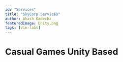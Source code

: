 ```yaml
---
id: "Services"
title: "SkyCorp Services"
author: Akash Kadecha
featuredImage: Unity.png
tags: [vim-labs]
---
```


<H1> Casual Games Unity Based</H1>

<!-- import { Button } from '@material-ui/core'

You can use Material UI JSX in your Markdown thanks to [MDX](https://mdxjs.com/).

<Button color='secondary' variant='contained'>Fantastic!</Button>
-->